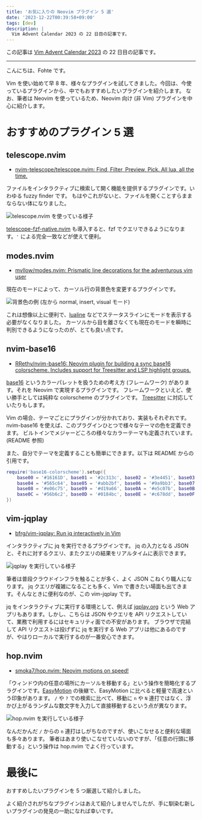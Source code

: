 ```yaml
---
title: 'お気に入りの Neovim プラグイン 5 選'
date: '2023-12-22T00:39:58+09:00'
tags: [dev]
description: |
  Vim Advent Calendar 2023 の 22 日目の記事です。
---
```


この記事は [Vim Advent Calendar 2023](https://qiita.com/advent-calendar/2023/vim) の 22 日目の記事です。

---

こんにちは、Fohte です。

Vim を使い始めて早 8 年、様々なプラグインを試してきました。今回は、今使っているプラグインから、中でもおすすめしたいプラグインを紹介します。
なお、筆者は Neovim を使っているため、Neovim 向け (非 Vim) プラグインを中心に紹介します。

# おすすめのプラグイン 5 選

## telescope.nvim

- [nvim-telescope/telescope.nvim: Find, Filter, Preview, Pick. All lua, all the time.](https://github.com/nvim-telescope/telescope.nvim)

ファイルをインタラクティブに検索して開く機能を提供するプラグインです。いわゆる fuzzy finder です。
もはやこれがないと、ファイルを開くことすらままならない体になりました。

![telescope.nvim を使っている様子](https://assets.fohte.net/images/cPBv8PMOcl_XPKvtaTH98MPRLmM.png?w=1000&h=610)

[telescope-fzf-native.nvim](https://github.com/nvim-telescope/telescope-fzf-native.nvim) も導入すると、fzf でクエリできるようになります。`'` による完全一致などが使えて便利。

## modes.nvim

- [mvllow/modes.nvim: Prismatic line decorations for the adventurous vim user](https://github.com/mvllow/modes.nvim)

現在のモードによって、カーソル行の背景色を変更するプラグインです。

![背景色の例 (左から normal, insert, visual モード)](https://assets.fohte.net/images/gnOy9kC9ywQbRaPGkXNTxRZfUjg.png?w=460&h=290)

これは想像以上に便利で、[lualine](https://github.com/nvim-lualine/lualine.nvim) などでステータスラインにモードを表示する必要がなくなりました。
カーソルから目を離さなくても現在のモードを瞬時に判別できるようになったのが、とても良い点です。

## nvim-base16

- [RRethy/nvim-base16: Neovim plugin for building a sync base16 colorscheme. Includes support for Treesitter and LSP highlight groups.](https://github.com/RRethy/nvim-base16)

[base16](https://github.com/chriskempson/base16) というカラーパレットを扱うための考え方 (フレームワーク) があります。それを Neovim で実現するプラグインです。
フレームワークといえど、使い勝手としては純粋な colorscheme のプラグインです。
[Treesitter](https://github.com/nvim-treesitter/nvim-treesitter) に対応していたりもします。

Vim の場合、テーマごとにプラグインが分かれており、実装もそれぞれです。nvim-base16 を使えば、このプラグインひとつで様々なテーマの色を定義できます。
ビルトインでメジャーどころの様々なカラーテーマも定義されています。(README 参照)

また、自分でテーマを定義することも簡単にできます。以下は README からの引用です。

```lua
require('base16-colorscheme').setup({
    base00 = '#16161D', base01 = '#2c313c', base02 = '#3e4451', base03 = '#6c7891',
    base04 = '#565c64', base05 = '#abb2bf', base06 = '#9a9bb3', base07 = '#c5c8e6',
    base08 = '#e06c75', base09 = '#d19a66', base0A = '#e5c07b', base0B = '#98c379',
    base0C = '#56b6c2', base0D = '#0184bc', base0E = '#c678dd', base0F = '#a06949',
})
```

## vim-jqplay

- [bfrg/vim-jqplay: Run jq interactively in Vim](https://github.com/bfrg/vim-jqplay)

インタラクティブに jq を実行できるプラグインです。
jq の入力となる JSON と、それに対するクエリ、またクエリの結果をリアルタイムに表示できます。

![jqplay を実行している様子](https://assets.fohte.net/images/_6OsUK6TiddjoeC2JpWffDyMydQ.png?w=1000&h=610)

筆者は普段クラウドインフラを触ることが多く、よく JSON こねくり職人になります。
jq クエリが複雑になることも多く、Vim で書きたい場面も出てきます。そんなときに便利なのが、この vim-jqplay です。

jq をインタラクティブに実行する環境として、例えば [jqplay.org](https://jqplay.org/) という Web アプリもあります。しかし、こちらは JSON やクエリを API リクエストしていて、業務で利用するにはセキュリティ面での不安があります。
ブラウザで完結して API リクエストは投げずに jq を実行する Web アプリは他にあるのですが、やはりローカルで実行するのが一番安心できます。

## hop.nvim

- [smoka7/hop.nvim: Neovim motions on speed!](https://github.com/smoka7/hop.nvim)

「ウィンドウ内の任意の場所にカーソルを移動する」という操作を簡略化するプラグインです。[EasyMotion](https://github.com/easymotion/vim-easymotion) の後継で、EasyMotion に比べると軽量で高速という印象があります。
`/` や `?` での検索に比べて、移動に `n` や `N` 連打ではなく、浮かび上がるランダムな数文字を入力して直接移動するという点が異なります。

![hop.nvim を実行している様子](https://assets.fohte.net/images/YGf9_1TRcDt5OXnsvkTIDXK1rp4.png?w=1000&h=732)

なんだかんだ `/` からの `n` 連打はしがちなのですが、使いこなせると便利な場面も多々あります。
筆者はあまり使いこなせていないのですが、「任意の行頭に移動する」という操作は hop.nvim でよく行っています。

# 最後に

おすすめしたいプラグインを 5 つ厳選して紹介しました。

よく紹介されがちなプラグインはあえて紹介しませんでしたが、手に馴染む新しいプラグインの発見の一助になれば幸いです。
